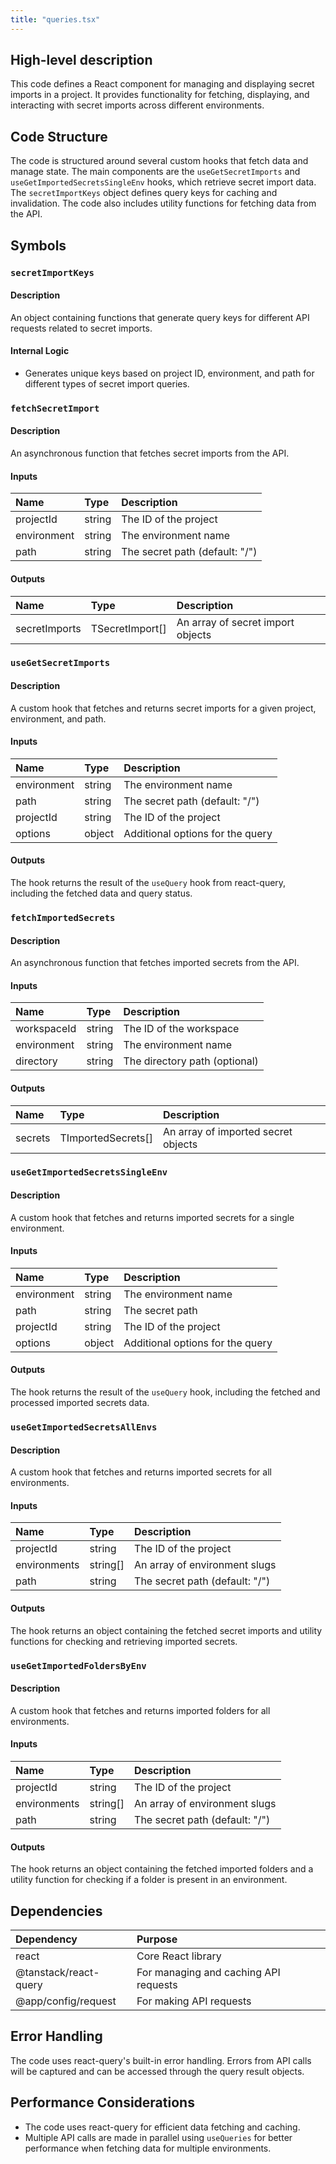 ```yaml
---
title: "queries.tsx"
---
```


## High-level description
This code defines a React component for managing and displaying secret imports in a project. It provides functionality for fetching, displaying, and interacting with secret imports across different environments.

## Code Structure
The code is structured around several custom hooks that fetch data and manage state. The main components are the `useGetSecretImports` and `useGetImportedSecretsSingleEnv` hooks, which retrieve secret import data. The `secretImportKeys` object defines query keys for caching and invalidation. The code also includes utility functions for fetching data from the API.

## Symbols

### `secretImportKeys`
#### Description
An object containing functions that generate query keys for different API requests related to secret imports.

#### Internal Logic
- Generates unique keys based on project ID, environment, and path for different types of secret import queries.

### `fetchSecretImport`
#### Description
An asynchronous function that fetches secret imports from the API.

#### Inputs
| Name | Type | Description |
|:-----|:-----|:------------|
| projectId | string | The ID of the project |
| environment | string | The environment name |
| path | string | The secret path (default: "/") |

#### Outputs
| Name | Type | Description |
|:-----|:-----|:------------|
| secretImports | TSecretImport[] | An array of secret import objects |

### `useGetSecretImports`
#### Description
A custom hook that fetches and returns secret imports for a given project, environment, and path.

#### Inputs
| Name | Type | Description |
|:-----|:-----|:------------|
| environment | string | The environment name |
| path | string | The secret path (default: "/") |
| projectId | string | The ID of the project |
| options | object | Additional options for the query |

#### Outputs
The hook returns the result of the `useQuery` hook from react-query, including the fetched data and query status.

### `fetchImportedSecrets`
#### Description
An asynchronous function that fetches imported secrets from the API.

#### Inputs
| Name | Type | Description |
|:-----|:-----|:------------|
| workspaceId | string | The ID of the workspace |
| environment | string | The environment name |
| directory | string | The directory path (optional) |

#### Outputs
| Name | Type | Description |
|:-----|:-----|:------------|
| secrets | TImportedSecrets[] | An array of imported secret objects |

### `useGetImportedSecretsSingleEnv`
#### Description
A custom hook that fetches and returns imported secrets for a single environment.

#### Inputs
| Name | Type | Description |
|:-----|:-----|:------------|
| environment | string | The environment name |
| path | string | The secret path |
| projectId | string | The ID of the project |
| options | object | Additional options for the query |

#### Outputs
The hook returns the result of the `useQuery` hook, including the fetched and processed imported secrets data.

### `useGetImportedSecretsAllEnvs`
#### Description
A custom hook that fetches and returns imported secrets for all environments.

#### Inputs
| Name | Type | Description |
|:-----|:-----|:------------|
| projectId | string | The ID of the project |
| environments | string[] | An array of environment slugs |
| path | string | The secret path (default: "/") |

#### Outputs
The hook returns an object containing the fetched secret imports and utility functions for checking and retrieving imported secrets.

### `useGetImportedFoldersByEnv`
#### Description
A custom hook that fetches and returns imported folders for all environments.

#### Inputs
| Name | Type | Description |
|:-----|:-----|:------------|
| projectId | string | The ID of the project |
| environments | string[] | An array of environment slugs |
| path | string | The secret path (default: "/") |

#### Outputs
The hook returns an object containing the fetched imported folders and a utility function for checking if a folder is present in an environment.

## Dependencies
| Dependency | Purpose |
|:-----------|:--------|
| react | Core React library |
| @tanstack/react-query | For managing and caching API requests |
| @app/config/request | For making API requests |

## Error Handling
The code uses react-query's built-in error handling. Errors from API calls will be captured and can be accessed through the query result objects.

## Performance Considerations
- The code uses react-query for efficient data fetching and caching.
- Multiple API calls are made in parallel using `useQueries` for better performance when fetching data for multiple environments.